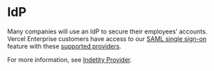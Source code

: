
# IdP

Many companies will use an IdP to secure their employees’ accounts. Vercel Enterprise customers have access to our [SAML single sign-on](https://vercel.com/docs/concepts/teams/saml#) feature with these [supported providers](https://vercel.com/docs/concepts/teams/saml#supported-providers).

For more information, see [Indetity Provider](https://www.okta.com/identity-101/why-your-company-needs-an-identity-provider/).
